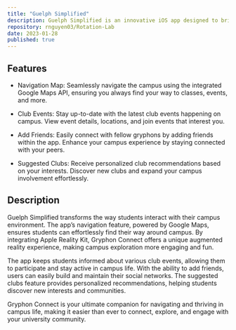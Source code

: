 ```yaml
---
title: "Guelph Simplified"
description: Guelph Simplified is an innovative iOS app designed to bridge the gap between gryphons and their campus communities. By leveraging the power of Google Maps API and Apple Reality Kit, Gryphon Connect offers an immersive and interactive augmented reality experience on campus.
repository: rnguyen03/Rotation-Lab
date: 2023-01-28
published: true
---
```


## Features
- Navigation Map: Seamlessly navigate the campus using the integrated Google Maps API, ensuring you always find your way to classes, events, and more.

- Club Events: Stay up-to-date with the latest club events happening on campus. View event details, locations, and join events that interest you.

- Add Friends: Easily connect with fellow gryphons by adding friends within the app. Enhance your campus experience by staying connected with your peers.

- Suggested Clubs: Receive personalized club recommendations based on your interests. Discover new clubs and expand your campus involvement effortlessly.

## Description

Guelph Simplified transforms the way students interact with their campus environment. The app’s navigation feature, powered by Google Maps, ensures students can effortlessly find their way around campus. By integrating Apple Reality Kit, Gryphon Connect offers a unique augmented reality experience, making campus exploration more engaging and fun.

The app keeps students informed about various club events, allowing them to participate and stay active in campus life. With the ability to add friends, users can easily build and maintain their social networks. The suggested clubs feature provides personalized recommendations, helping students discover new interests and communities.

Gryphon Connect is your ultimate companion for navigating and thriving in campus life, making it easier than ever to connect, explore, and engage with your university community.